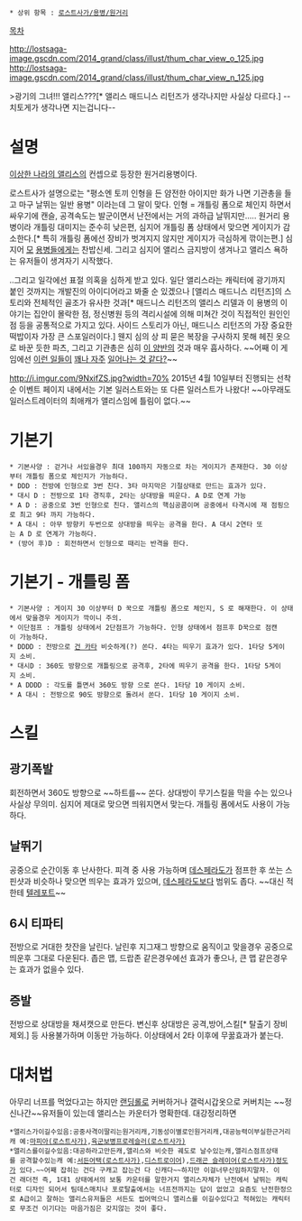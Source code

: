  * 상위 항목 : [[로스트사가/용병/원거리]]

[[목차]]

http://lostsaga-image.gscdn.com/2014_grand/class/illust/thum_char_view_o_125.jpg
http://lostsaga-image.gscdn.com/2014_grand/class/illust/thum_char_view_n_125.jpg

>광기의 그녀!!! 앨리스???[* 앨리스 매드니스 리턴즈가 생각나지만 사실상 다르다.] 
--치토게가 생각나면 지는겁니다--

= 설명 =
[[이상한 나라의 앨리스]]의 컨셉으로 등장한 원거리용병이다.

로스트사가 설명으로는 "평소엔 토끼 인형을 든 얌전한 아이지만 화가 나면 기관총을 들고 마구 날뛰는 일반 용병" 이라는데 그 말이 맞다. 인형 = 개틀링 폼으로 체인지 하면서 싸우기에 캔슬, 공격속도는 발군이면서 난전에서는 거의 과하급 날뛰지만.....  원거리 용병이라 개틀링 대미지는 준수히 낮은편, 심지어 개틀링 폼 상태에서 맞으면 게이지가 감소한다.[* 특히 개틀링 폼에선 장비가 벗겨지지 않지만 게이지가 극심하게 깎이는편.] 심지어 [[디스트로이어(로스트사가)|모]] [[서든어택(로스트사가)|용병들]]에게는 찬밥신세. 그리고 심지어 앨리스 금지방이 생겨나고 앨리스 욕하는 유저들이 생겨자기 시작했다.

..그리고 일각에선 표절 의혹을 심하게 받고 있다. 일단 앨리스라는 캐릭터에 광기까지 붙인 것까지는 개발진의 아이디어라고 봐줄 순 있겠으나 [앨리스 매드니스 리턴즈]의 스토리와 전체적인 골조가 유사한 것과[* 매드니스 리턴즈의 앨리스 리델과 이 용병의 이야기는 집안이 몰락한 점, 정신병원 등의 격리시설에 의해 미쳐간 것이 직접적인 원인인 점 등을 공통적으로 가지고 있다. 사이드 스토리가 아닌, 매드니스 리턴즈의 가장 중요한 떡밥이자 가장 큰 스포일러이다.] 웬지 심의 상 피 묻은 복장을 구사하지 못해 헤진 옷으로 바꾼 듯한 파츠, 그리고 기관총은 심히 [[타이커스 핀들레이|이 양반]]의 것과 매우 흡사하다.
~~어째 이 게임에선 [[사이보그(로스트사가)|이런 일들이]] [[디스트로이어(로스트사가)|꽤나 자주]] [[데스페라도(로스트사가)|일어나는 것 같다?]]~~

http://i.imgur.com/9NxifZS.jpg?width=70%
2015년 4월 10일부터 진행되는 선착순 이벤트 페이지 내에서는 기본 일러스트와는 또 다른 일러스트가 나왔다!
~~아무래도 일러스트레이터의 최애캐가 앨리스임에 틀림이 없다.~~
= 기본기 =
 * 기본사양 : 걷거나 서있을경우 최대 100까지 자동으로 차는 게이지가 존재한다. 30 이상부터 개틀링 폼으로 체인지가 가능하다.  
 * DDD : 전방에 인형으로 3번 친다. 3타 마지막은 기절상태로 만드는 효과가 있다.
 * 대시 D : 전방으로 1타 경직후, 2타는 상대방을 띄운다. A D로 연계 가능
 * A D : 공중으로 3번 인형으로 친다. 앨리스의 핵심공콤이며 공중에서 타격시에 재 점핑으로 최고 9타 까지 가능하다. 
 * A 대시 : 아무 방향키 두번으로 상대방을 띄우는 공격을 한다. A 대시 2연타 또는 A D 로 연계가 가능하다.
 * (방어 후)D : 회전하면서 인형으로 때리는 반격을 한다.

= 기본기 - '''개틀링 폼''' =
 * 기본사양 : 게이지 30 이상부터 D 꾹으로 개틀링 폼으로 체인지, S 로 해재한다. 이 상태에서 맞을경우 게이지가 깍이니 주의.
 * 이단점프 : 개틀링 상태에서 2단점프가 가능하다. 인형 상태에서 점프후 D꾹으로 점캔이 가능하다.
 * DDDD : 전방으로 [[건 카타]] 비슷하게(?) 쏜다. 4타는 띄우기 효과가 있다. 1타당 5게이지 소비.
 * 대시D : 360도 방향으로 개틀링으로 공격후, 2타에 띄우기 공격을 한다. 1타당 5게이지 소비.
 * A DDDD : 각도를 틀면서 360도 방향 으로 쏜다. 1타당 10 게이지 소비.
 * A 대시 : 전방으로 90도 방향으로 돌려서 쏜다. 1타당 10 게이지 소비.

= 스킬 =
== 광기폭발 ==
회전하면서 360도 방향으로 ~~하트를~~ 쏜다. 상대방이 무기스킬을 막을 수는 있으나 사실상 무의미. 심지어 제대로 맞으면 띄워지면서 맞는다. 개틀링 폼에서도 사용이 가능하다.

== 날뛰기 ==
공중으로 순간이동 후 난사한다. 피격 중 사용 가능하며 [[데스페라도(로스트사가)|데스페라도]]가 점프한 후 쏘는 스핀샷과 비슷하나 맞으면 띄우는 효과가 있으며, [[데스페라도(로스트사가)|데스페라도]]보다 범위도 좁다. ~~대신 적한테 [[텔레포트]]~~

== 6시 티파티 ==
전방으로 거대한 찻잔을 날린다. 날린후 지그재그 방향으로 움직이고 맞을경우 공중으로 띄운후 그대로 다운된다. 좁은 맵, 드랍존 같은경우에선 효과가 좋으나, 큰 맵 같은경우는 효과가 없을수 있다.

== 증발 ==
전방으로 상대방을 채셔캣으로 만든다. 변신후 상대방은 공격,방어,스킬[* 탈출기 장비제외.] 등 사용불가하며 이동만 가능하다.
이상태에서 2타 이후에 무꿇효과가 붙는다.

= 대처법 =
아무리 너프를 먹었다고는 하지만 [[조로(로스트사가)|랜딩롤]]로 커버하거나 갤럭시갑옷으로 커버치는 ~~정신나간~~유저들이 있는데 앨리스는 카운터가 명확한데. 대강정리하면
 *앨리스가이길수있음:공중사격이딸리는원거리캐,기동성이별로인원거리캐,대공능력이부실한근거리캐 예:[[마피아(로스트사가)]],[[육군보병]][[프로레슬러(로스트사가)]]
 *앨리스를이길수있음:대공하라고만든캐,앨리스와 비슷한 궤도로 날수있는캐,앨리스점프상태를 공격할수있는캐 예:[[서든어택(로스트사가)]],[[디스트로이어]]),[[드래곤 슬레이어(로스트사가)]]정도가 있다.~~어째 잡히는 건다 구캐고 잡는건 다 신캐다~~하지만 이걸너무신임하지말자. 이건 래더전 즉, 1대1 상태에서의 보통 카운터를 말한거지 앨리스자체가 난전에서 날뛰는 캐릭터로 디자인 되어서 팀데스매치나 포로탈출에서는 너프전까지는 답이 없었고 요즘도 난전한정으로 A급이고 잘하는 앨리스유저들은 서든도 씹어먹으니 앨리스를 이길수있다고 적혀있는 캐릭터로 무조건 이기다는 마음가짐은 갖지않는 것이 좋다.
